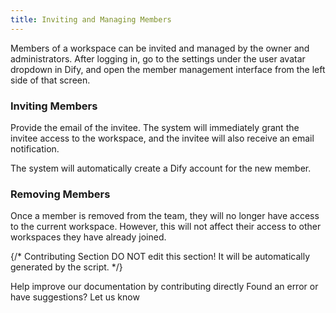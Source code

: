 ```yaml
---
title: Inviting and Managing Members
---
```



Members of a workspace can be invited and managed by the owner and administrators. After logging in, go to the settings under the user avatar dropdown in Dify, and open the member management interface from the left side of that screen.

### Inviting Members

Provide the email of the invitee. The system will immediately grant the invitee access to the workspace, and the invitee will also receive an email notification.

The system will automatically create a Dify account for the new member.

### Removing Members

Once a member is removed from the team, they will no longer have access to the current workspace. However, this will not affect their access to other workspaces they have already joined.

{/*
Contributing Section
DO NOT edit this section!
It will be automatically generated by the script.
*/}

<CardGroup cols="2">
    <Card
        title="Edit this page"
        icon="pen-to-square"
        href="https://github.com/langgenius/dify-docs/edit/main/en/guides/workspace/invite-and-manage-members.mdx"
    >
        Help improve our documentation by contributing directly
    </Card>
    <Card
        title="Report an issue"
        icon="github"
        href="https://github.com/langgenius/dify-docs/issues/new?title=Documentation%20Issue%3A%20e-and-manage-memb&body=%23%23%20Issue%20Description%0A%3C%21--%20Please%20briefly%20describe%20the%20issue%20you%20found%20--%3E%0A%0A%23%23%20Page%20Link%0Ahttps%3A%2F%2Fgithub.com%2Flanggenius%2Fdify-docs%2Fblob%2Fmain%2Fen/guides/workspace%2Finvite-and-manage-members.mdx%0A%0A%23%23%20Suggested%20Changes%0A%3C%21--%20If%20you%20have%20specific%20suggestions%20for%20changes%2C%20please%20describe%20them%20here%20--%3E%0A%0A%3C%21--%20Thank%20you%20for%20helping%20improve%20our%20documentation%21%20--%3E"
    >
        Found an error or have suggestions? Let us know
    </Card>
</CardGroup>
